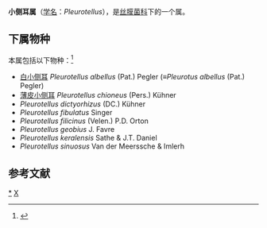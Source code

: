 {{Automatic Taxobox
| taxon = Pleurotellus
| authority = Fayod
| subdivision_ranks = 种
| subdivision = 见正文
}}

'''小侧耳属'''（[[学名|学名]]：''Pleurotellus''），是[[丝膜菌科|丝膜菌科]]下的一个属。

==下属物种==
本属包括以下物种：<ref>{{cite web |title=Pleurotellus Fayod |url=https://www.gbif.org/species/7741550 |website=GBIF}}</ref>
* [[白小侧耳|白小侧耳]] ''Pleurotellus albellus'' (Pat.) Pegler (≡''Pleurotus albellus'' (Pat.) Pegler)
* [[薄皮小侧耳|薄皮小侧耳]] ''Pleurotellus chioneus'' (Pers.) Kühner
* ''Pleurotellus dictyorhizus'' (DC.) Kühner
* ''Pleurotellus fibulatus'' Singer
* ''Pleurotellus filicinus'' (Velen.) P.D. Orton
* ''Pleurotellus geobius'' J. Favre
* ''Pleurotellus keralensis'' Sathe & J.T. Daniel
* ''Pleurotellus sinuosus'' Van der Meerssche & Imlerh

== 参考文献 ==
{{Reflist}}

{{taxonbar}}
[[Category:_小侧耳属|*]]
[[Category:_丝膜菌科|X]]